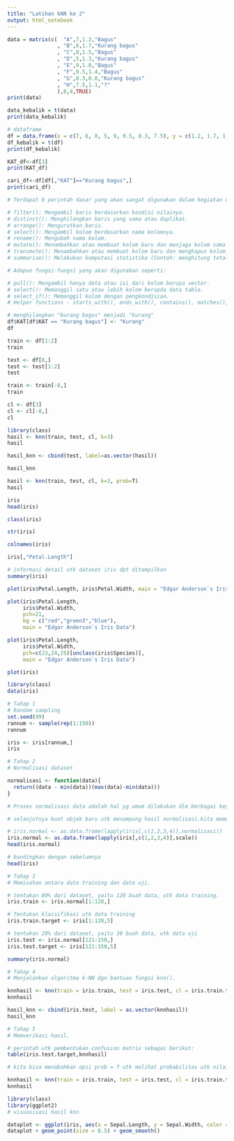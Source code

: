 ```yaml
---
title: "Latihan kNN ke 2"
output: html_notebook
---
```



```r
data = matrix(c(  "A",7,1.2,"Bagus"
                , "B",6,1.7,"Kurang bagus"
                , "C",8,1.5,"Bagus"
                , "D",5,1.3,"Kurang bagus"
                , "E",9,1.0,"Bagus"
                , "F",9.5,1.4,"Bagus"
                , "G",8.3,0.8,"Kurang bagus"
                , "H",7.5,1.1,"?"
                ),8,4,TRUE)
print(data)
```
```r
data_kebalik = t(data)
print(data_kebalik)
```
```r
# dataframe
df = data.frame(x = c(7, 6, 8, 5, 9, 9.5, 8.3, 7.5), y = c(1.2, 1.7, 1.5, 1.3, 1.0, 1.4, 0.8, 1.1), KAT = c("Bagus", "Kurang bagus", "Bagus", "Kurang bagus", "Bagus", "Bagus", "Kurang bagus", "?"))
df_kebalik = t(df)
print(df_kebalik)

```
```r
KAT_df<-df[3]
print(KAT_df)
```
```r
cari_df<-df[df[,"KAT"]=="Kurang bagus",]
print(cari_df)
```
```r
# Terdapat 8 perintah dasar yang akan sangat digunakan dalam kegiatan manipulasi data. Semua fungsi-fungsi dibawah ini sudah termasuk di dalam paket dplyr.

# filter(): Mengambil baris berdasarkan kondisi nilainya.
# distinct(): Menghilangkan baris yang sama atau duplikat.
# arrange(): Mengurutkan baris.
# select(): Mengambil kolom berdasarkan nama kolomnya.
# rename(): Mengubah nama kolom.
# mutate(): Menambahkan atau membuat kolom baru dan menjaga kolom sama yang sudah ada.
# transmute(): Menambahkan atau membuat kolom baru dan menghapus kolom yang sama atau sudah ada
# summarise(): Melakukan komputasi statistika (Contoh: menghitung total (sum) atau rata-rata (mean))

# Adapun fungsi-fungsi yang akan digunakan seperti:

# pull(): Mengambil hanya data atau isi dari kolom berupa vector.
# select(): Memanggil satu atau lebih kolom berupda data table.
# select_if(): Memanggil kolom dengan pengkondisian.
# Helper functions - starts_with(), ends_with(), contains(), matches(), one_of(): Memanggil kolom berdasarkan kriteria tertentu atas nama kolomnya.
```

```r
# menghilangkan "kurang bagus" menjadi "kurang"
df$KAT[df$KAT == "Kurang bagus"] <- "Kurang"
df
```
```r
train <- df[1:2]
train
```
```r
test <- df[8,]
test <- test[1:2]
test
```
```r
train <- train[-8,]
train
```
```r
cl <- df[3]
cl <- cl[-8,]
cl
```
```r
library(class)
hasil <- knn(train, test, cl, k=3)
hasil
```
```r
hasil_knn <- cbind(test, label=as.vector(hasil))
```
```r
hasil_knn
```
```r
hasil <- knn(train, test, cl, k=3, prob=T)
hasil
```
```r
iris
head(iris)
```
```r
class(iris)
```
```r
str(iris)
```
```r
colnames(iris)
```
```r
iris[,"Petal.Length"]
```
```r
# informasi detail utk dataset iris dpt ditampilkan
summary(iris)
```
```r
plot(iris$Petal.Length, iris$Petal.Width, main = "Edgar Anderson`s Iris Data")
```
```r
plot(iris$Petal.Length, 
     iris$Petal.Width, 
     pch=21,
     bg = c("red","green3","blue"),
     main = "Edgar Anderson`s Iris Data")
```
```r
plot(iris$Petal.Length, 
     iris$Petal.Width, 
     pch=c(23,24,25)[unclass(iris$Species)],
     main = "Edgar Anderson`s Iris Data")
```
```r
plot(iris)
```
```r
library(class)
data(iris)
```

```r
# Tahap 1
# Random sampling
set.seed(99)
rannum <- sample(rep(1:150))
rannum
```
```r
iris <- iris[rannum,]
iris
```
```r
# Tahap 2
# Normalisasi dataset

normalisasi <- function(data){
  return((data - min(data))(max(data)-min(data)))
}

# Proses normalisasi data adalah hal yg umum dilakukan dlm berbagai kegiatan riset. Proses normalisasi tidak akan mengubah "arti" dari data yang ada.

```

```r
# selanjutnya buat objek baru utk menampung hasil normalisasi.kita memerlukan fungsi lapply

# iris.normal <- as.data.frame(lapply(iris[,c(1,2,3,4)],normalisasi))
iris.normal <- as.data.frame(lapply(iris[,c(1,2,3,4)],scale))
head(iris.normal)
```
```r
# bandingkan dengan sebelumnya
head(iris)
```
```r
# Tahap 3
# Memisahan antara data training dan data uji.

# tentukan 80% dari dataset, yaitu 120 buah data, utk data training.
iris.train <- iris.normal[1:120,]

# Tentukan klaisifikasi utk data training
iris.train.target <- iris[1:120,5]

# tentukan 20% dari dataset, yaitu 30 buah data, utk data uji
iris.test <- iris.normal[121:150,]
iris.test.target <- iris[121:150,5]

summary(iris.normal)
```
```r
# Tahap 4
# Menjalankan algoritma k-NN dgn bantuan fungsi knn().

knnhasil <- knn(train = iris.train, test = iris.test, cl = iris.train.target, k=19)
knnhasil
```
```r
hasil_knn <- cbind(iris.test, label = as.vector(knnhasil))
hasil_knn
```
```r
# Tahap 5
# Memverikasi hasil.

# perintah utk pembentukan confusion matrix sebagai berikut:
table(iris.test.target,knnhasil)
```
```r
# kita bisa menabahkan opsi prob = T utk melihat probabilitas utk nilai k sesuai pilihan kita.

knnhasil <- knn(train = iris.train, test = iris.test, cl = iris.train.target, k=19, prob = T)
knnhasil
```
```r
library(class)
library(ggplot2)
# visuasisasi hasil knn

dataplot <- ggplot(iris, aes(x = Sepal.Length, y = Sepal.Width, color = Species))
dataplot + geom_point(size = 0.5) + geom_smooth()


```































